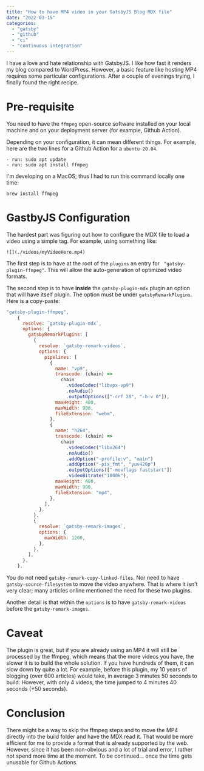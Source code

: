 ```yaml
---
title: "How to have MP4 video in your GatsbyJS Blog MDX file"
date: "2022-03-15"
categories:
  - "gatsby"
  - "github"
  - "ci"
  - "continuous integration"
---
```


I have a love and hate relationship with GatsbyJS. I like how fast it renders my blog compared to WordPress. However, a basic feature like hosting MP4 requires some particular configurations. After a couple of evenings trying, I finally found the right recipe.

# Pre-requisite

You need to have the `ffmpeg` open-source software installed on your local machine and on your deployment server (for example, Github Action).

Depending on your configuration, it can mean different things. For example, here are the two lines for a Github Action for a `ubuntu-20.04`.

```
- run: sudo apt update
- run: sudo apt install ffmpeg
```

I'm developing on a MacOS; thus I had to run this command locally one time:

```
brew install ffmpeg
```

# GastbyJS Configuration

The hardest part was figuring out how to configure the MDX file to load a video using a simple tag. For example, using something like:

```
![](./videos/myVideoHere.mp4)
```

The first step is to have at the root of the `plugins` an entry for ` "gatsby-plugin-ffmpeg"`. This will allow the auto-generation of optimized video formats.

The second step is to have **inside** the `gatsby-plugin-mdx` plugin an option that will have itself plugin. The option must be under `gatsbyRemarkPlugins`. Here is a copy-paste:

```javascript
"gatsby-plugin-ffmpeg",
    {
      resolve: `gatsby-plugin-mdx`,
      options: {
        gatsbyRemarkPlugins: [
          {
            resolve: `gatsby-remark-videos`,
            options: {
              pipelines: [
                {
                  name: "vp9",
                  transcode: (chain) =>
                    chain
                      .videoCodec("libvpx-vp9")
                      .noAudio()
                      .outputOptions(["-crf 20", "-b:v 0"]),
                  maxHeight: 480,
                  maxWidth: 900,
                  fileExtension: "webm",
                },
                {
                  name: "h264",
                  transcode: (chain) =>
                    chain
                      .videoCodec("libx264")
                      .noAudio()
                      .addOption("-profile:v", "main")
                      .addOption("-pix_fmt", "yuv420p")
                      .outputOptions(["-movflags faststart"])
                      .videoBitrate("1000k"),
                  maxHeight: 480,
                  maxWidth: 900,
                  fileExtension: "mp4",
                },
              ],
            },
          },
          {
            resolve: `gatsby-remark-images`,
            options: {
              maxWidth: 1200,
            },
          },
        ],
      },
    },
```

You do not need `gatsby-remark-copy-linked-files`. Nor need to have `gatsby-source-filesystem` to move the video anywhere. That is where it isn't very clear; many articles online mentioned the need for these two plugins.

Another detail is that within the `options` is to have `gatsby-remark-videos` before the `gatsby-remark-images`.

# Caveat

The plugin is great, but if you are already using an MP4 it will still be processed by the ffmpeg, which means that the more videos you have, the slower it is to build the whole solution. If you have hundreds of them, it can slow down by quite a lot. For example, before this plugin, my 10 years of blogging (over 600 articles) would take, in average 3 minutes 50 seconds to build. However, with only 4 videos, the time jumped to 4 minutes 40 seconds (+50 seconds).

# Conclusion

There might be a way to skip the ffmpeg steps and to move the MP4 directly into the build folder and have the MDX read it. That would be more efficient for me to provide a format that is already supported by the web. However, since it has been non-obvious and a lot of trial and error, I rather not spend more time at the moment. To be continued... once the time gets unusable for Github Actions.
